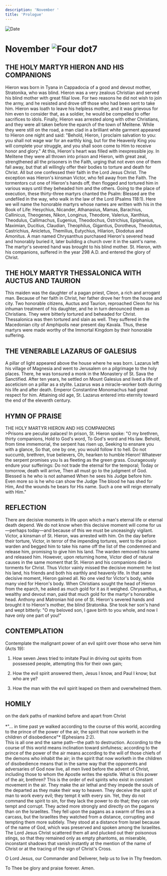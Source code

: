 ```yaml
---
description: 'November '
title: 'Prologue'
---
```


<RunningHead />
<Image src="/title-imprint.png" height={68} width={50} alt="Date" className="title-imprint"/>

# <div id="date">November <Image className="four-dot" src="/four-dot.png" height={15} width={15} alt="Four dot" />7</div>

## THE HOLY MARTYR HIERON AND HIS COMPANIONS

Hieron was born in Tyana in Cappadocia of a good and devout mother, Stratonika, who was blind. Hieron was a very zealous Christian and served his blind mother with great filial love. For two reasons he did not wish to join the army, and he resisted and drove off those who had been sent to take him. Hieron was loath to leave his helpless mother, and it was grievous for him even to consider that, as a soldier, he would be compelled to offer sacrifices to idols. Finally, Hieron was arrested along with other Christians, and they were all taken before the eparch of the town of Melitene. While they were still on the road, a man clad in a brilliant white garment appeared to Hieron one night and said: "Behold, Hieron, I proclaim salvation to you: you shall not wage war for an earthly king, but for the Heavenly King you will complete your struggle, and you shall soon come to Him to receive honor and glory." At this, Hieron's heart was filled with inexpressible joy. In Melitene they were all thrown into prison and Hieron, with great zeal, strengthened all the prisoners in the Faith, urging that not even one of them fall away, but that all willingly offer their bodies to torture and death for Christ. All but one confessed their faith in the Lord Jesus Christ. The exception was Hieron's kinsman Victor, who fell away from the Faith. The tormentors cut one of Hieron's hands off, then flogged and tortured him in various ways until they beheaded him and the others. Going to the place of execution, these thirty-three martyrs chanted the Psalm: Blessed are the undefiled in the way, who walk in the law of the Lord (Psalms 118:1). Here we will name the honorable martyrs whose names are written with his in the Book of Life: Hesychius, Nicander, Athanasius, Mamas, Barachius, Callinicus, Theogenes, Nikon, Longinus, Theodore, Valerius, Xanthius, Theodulus, Callimachus, Eugenius, Theodochus, Ostrichius, Epiphanius, Maximian, Ducitius, Claudian, Theophilus, Gigantius, Dorotheus, Theodotus, Castrichius, Anicletus, Themilius, Eutychius, Hilarion, Diodotus and Amonitus. A man named Chrysanthus purchased Hieron's severed head and honorably buried it, later building a church over it in the saint's name. The martyr's severed hand was brought to his blind mother. St. Hieron, with his companions, suffered in the year 298 A.D. and entered the glory of Christ.

## THE HOLY MARTYR THESSALONICA WITH AUCTUS AND TAURION

This maiden was the daughter of a pagan priest, Cleon, a rich and arrogant man. Because of her faith in Christ, her father drove her from the house and city. Two honorable citizens, Auctus and Taurion, reproached Cleon for his inhuman treatment of his daughter, and he in turn denounced them as Christians. They were bitterly tortured and beheaded for Christ. Thessalonica was then tortured and slain as well. They suffered in the Macedonian city of Amphipolis near present day Kavala. Thus, these martyrs were made worthy of the Immortal Kingdom by their honorable suffering.

## THE VENERABLE LAZARUS OF GALESIUS

A pillar of light appeared above the house where he was born. Lazarus left his village of Magnesia and went to Jerusalem on a pilgrimage to the holy places. There, he was tonsured a monk in the Monastery of St. Sava the Sanctified. After ten years, he settled on Mount Galesius and lived a life of asceticism on a pillar as a stylite. Lazarus was a miracle-worker both during his life and after death. Emperor Constantine Monomachus had great respect for him. Attaining old age, St. Lazarus entered into eternity toward the end of the eleventh century.


## HYMN OF PRAISE
<div style={{textAlign:'center', color:'crimson', fontWeight:'bold'}}>
THE HOLY MARTYR HIERON AND HIS COMPANIONS
</div>
>Prisons are peculiar palaces!  
In prison, St. Hieron spoke:  
"O my brethren, thirty companions,  
Hold to God's word,  
To God's word and His law.  
Behold, from time immemorial, the serpent has risen up,  
Seeking to ensnare you with a glance,  
So that, one by one, you would follow it to hell.  
Do not succumb, brethren, true believers,  
Oh, hearken to humble Hieron!  
Whatever the serpent promises you  
Is as fleeting as the green grass.  
Courageously endure your sufferings:  
Do not trade the eternal for the temporal;  
Today or tomorrow, death will arrive,  
Then all must go to the judgment of God.  
Blessed is he who is not ashamed  
When he sees his Judge before him.  
Even more so is he who can show the Judge  
The blood he has shed for Him,  
And the wounds he bears for His name.  
Such a one will reign eternally with Him."  


## REFLECTION

There are decisive moments in life upon which a man's eternal life or eternal death depend. We do not know when this decisive moment will come for us—perhaps today—and because of this we must be unceasingly vigilant. Victor, a kinsman of St. Hieron, was arrested with him. On the day before their torture, Victor, in terror of the impending tortures, went to the prison warden and begged him to take his name off the list of the condemned and release him, promising to give him his land. The warden removed his name and released him. However, upon returning home, Victor died of natural causes in the same moment that St. Hieron and his companions died in torments for Christ. Thus Victor vainly missed the decisive moment: he lost his land, his friends and both his earthly and heavenly life. In that same decisive moment, Hieron gained all. No one vied for Victor's body, while many vied for Hieron's body. When Christians sought the head of Hieron from the eparch, he asked as much gold for it as it weighed. Chrysanthus, a wealthy and devout man, paid that much gold for the martyr's honorable head. Anthony and Matronian hid one of St. Hieron's severed hands and brought it to Hieron's mother, the blind Stratonika. She took her son's hand and wept bitterly: "O my beloved son, I gave birth to you whole, and now I have only one part of you!"


## CONTEMPLATION

Contemplate the malignant power of an evil spirit over those who serve him (Acts 19):

1. How seven Jews tried to imitate Paul in driving out spirits from possessed people, attempting this for their own gain;

2. How the evil spirit answered them, Jesus I know, and Paul I know; but who are ye?

3. How the man with the evil spirit leaped on them and overwhelmed them.


## HOMILY
<div style={{textAlign:'center', color:'crimson', fontWeight:'bold'}}>
on the dark paths of mankind before and apart from Christ
</div>
<br />
<div style={{textAlign:'right'}}>
*"… in time past ye walked according to the course of this world, according to the prince of the power of the air, the spirit that now worketh in the children of disobedience"* (Ephesians 2:2).
</div>
This is all one and the same path—the path to destruction. According to the course of this world means inclination toward sinfulness; according to the prince of the power of the air means according to the will of those chiefs of the demons who inhabit the air; in the spirit that now worketh in the children of disobedience means that in the same way that the opponents and adversaries of God now live, all men lived before the advent of Christ, including those to whom the Apostle writes the epistle. What is this power of the air, brethren? This is the order of evil spirits who exist in constant movement in the air. They make the air lethal and they impede the souls of the departed as they make their way to heaven. They deceive the spirit of man to work every evil; they tempt it with every sin. Yet, they do not command the spirit to sin, for they lack the power to do that; they can only tempt and corrupt. They acted more strongly and directly on the pagans than on the Israelites. They fell upon the pagans as a swarm of flies on a carcass, but the Israelites they watched from a distance, corrupting and tempting them more subtlely. They stood at a distance from Israel because of the name of God, which was preserved and spoken among the Israelites. The Lord Jesus Christ scattered them all and plucked out their poisonous stings, so that they remained only as empty phantoms, as miserable, inconstant shadows that vanish instantly at the mention of the name of Christ or at the tracing of the sign of Christ's Cross.

O Lord Jesus, our Commander and Deliverer, help us to live in Thy freedom.

To Thee be glory and praise forever. Amen.